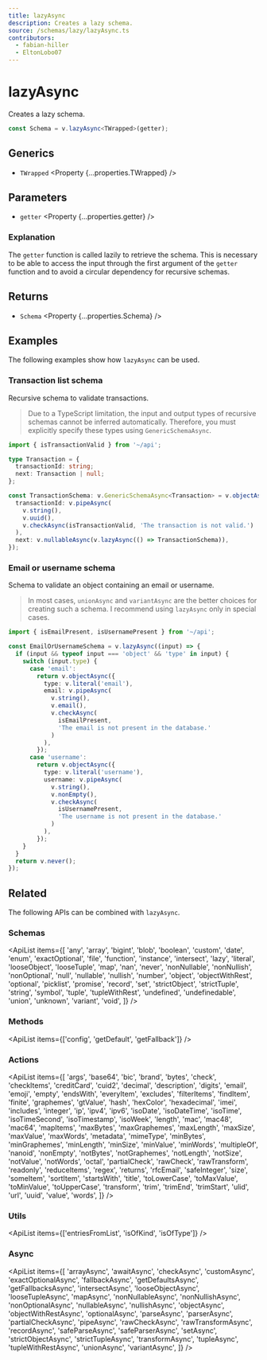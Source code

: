 ```yaml
---
title: lazyAsync
description: Creates a lazy schema.
source: /schemas/lazy/lazyAsync.ts
contributors:
  - fabian-hiller
  - EltonLobo07
---
```



# lazyAsync

Creates a lazy schema.

```ts
const Schema = v.lazyAsync<TWrapped>(getter);
```

## Generics

- `TWrapped` <Property {...properties.TWrapped} />

## Parameters

- `getter` <Property {...properties.getter} />

### Explanation

The `getter` function is called lazily to retrieve the schema. This is necessary to be able to access the input through the first argument of the `getter` function and to avoid a circular dependency for recursive schemas.

## Returns

- `Schema` <Property {...properties.Schema} />

## Examples

The following examples show how `lazyAsync` can be used.

### Transaction list schema

Recursive schema to validate transactions.

> Due to a TypeScript limitation, the input and output types of recursive schemas cannot be inferred automatically. Therefore, you must explicitly specify these types using <Link href="/api/GenericSchemaAsync/">`GenericSchemaAsync`</Link>.

```ts
import { isTransactionValid } from '~/api';

type Transaction = {
  transactionId: string;
  next: Transaction | null;
};

const TransactionSchema: v.GenericSchemaAsync<Transaction> = v.objectAsync({
  transactionId: v.pipeAsync(
    v.string(),
    v.uuid(),
    v.checkAsync(isTransactionValid, 'The transaction is not valid.')
  ),
  next: v.nullableAsync(v.lazyAsync(() => TransactionSchema)),
});
```

### Email or username schema

Schema to validate an object containing an email or username.

> In most cases, <Link href="/api/unionAsync/">`unionAsync`</Link> and <Link href="/api/variantAsync/">`variantAsync`</Link> are the better choices for creating such a schema. I recommend using `lazyAsync` only in special cases.

```ts
import { isEmailPresent, isUsernamePresent } from '~/api';

const EmailOrUsernameSchema = v.lazyAsync((input) => {
  if (input && typeof input === 'object' && 'type' in input) {
    switch (input.type) {
      case 'email':
        return v.objectAsync({
          type: v.literal('email'),
          email: v.pipeAsync(
            v.string(),
            v.email(),
            v.checkAsync(
              isEmailPresent,
              'The email is not present in the database.'
            )
          ),
        });
      case 'username':
        return v.objectAsync({
          type: v.literal('username'),
          username: v.pipeAsync(
            v.string(),
            v.nonEmpty(),
            v.checkAsync(
              isUsernamePresent,
              'The username is not present in the database.'
            )
          ),
        });
    }
  }
  return v.never();
});
```

## Related

The following APIs can be combined with `lazyAsync`.

### Schemas

<ApiList
  items={[
    'any',
    'array',
    'bigint',
    'blob',
    'boolean',
    'custom',
    'date',
    'enum',
    'exactOptional',
    'file',
    'function',
    'instance',
    'intersect',
    'lazy',
    'literal',
    'looseObject',
    'looseTuple',
    'map',
    'nan',
    'never',
    'nonNullable',
    'nonNullish',
    'nonOptional',
    'null',
    'nullable',
    'nullish',
    'number',
    'object',
    'objectWithRest',
    'optional',
    'picklist',
    'promise',
    'record',
    'set',
    'strictObject',
    'strictTuple',
    'string',
    'symbol',
    'tuple',
    'tupleWithRest',
    'undefined',
    'undefinedable',
    'union',
    'unknown',
    'variant',
    'void',
  ]}
/>

### Methods

<ApiList items={['config', 'getDefault', 'getFallback']} />

### Actions

<ApiList
  items={[
    'args',
    'base64',
    'bic',
    'brand',
    'bytes',
    'check',
    'checkItems',
    'creditCard',
    'cuid2',
    'decimal',
    'description',
    'digits',
    'email',
    'emoji',
    'empty',
    'endsWith',
    'everyItem',
    'excludes',
    'filterItems',
    'findItem',
    'finite',
    'graphemes',
    'gtValue',
    'hash',
    'hexColor',
    'hexadecimal',
    'imei',
    'includes',
    'integer',
    'ip',
    'ipv4',
    'ipv6',
    'isoDate',
    'isoDateTime',
    'isoTime',
    'isoTimeSecond',
    'isoTimestamp',
    'isoWeek',
    'length',
    'mac',
    'mac48',
    'mac64',
    'mapItems',
    'maxBytes',
    'maxGraphemes',
    'maxLength',
    'maxSize',
    'maxValue',
    'maxWords',
    'metadata',
    'mimeType',
    'minBytes',
    'minGraphemes',
    'minLength',
    'minSize',
    'minValue',
    'minWords',
    'multipleOf',
    'nanoid',
    'nonEmpty',
    'notBytes',
    'notGraphemes',
    'notLength',
    'notSize',
    'notValue',
    'notWords',
    'octal',
    'partialCheck',
    'rawCheck',
    'rawTransform',
    'readonly',
    'reduceItems',
    'regex',
    'returns',
    'rfcEmail',
    'safeInteger',
    'size',
    'someItem',
    'sortItem',
    'startsWith',
    'title',
    'toLowerCase',
    'toMaxValue',
    'toMinValue',
    'toUpperCase',
    'transform',
    'trim',
    'trimEnd',
    'trimStart',
    'ulid',
    'url',
    'uuid',
    'value',
    'words',
  ]}
/>

### Utils

<ApiList items={['entriesFromList', 'isOfKind', 'isOfType']} />

### Async

<ApiList
  items={[
    'arrayAsync',
    'awaitAsync',
    'checkAsync',
    'customAsync',
    'exactOptionalAsync',
    'fallbackAsync',
    'getDefaultsAsync',
    'getFallbacksAsync',
    'intersectAsync',
    'looseObjectAsync',
    'looseTupleAsync',
    'mapAsync',
    'nonNullableAsync',
    'nonNullishAsync',
    'nonOptionalAsync',
    'nullableAsync',
    'nullishAsync',
    'objectAsync',
    'objectWithRestAsync',
    'optionalAsync',
    'parseAsync',
    'parserAsync',
    'partialCheckAsync',
    'pipeAsync',
    'rawCheckAsync',
    'rawTransformAsync',
    'recordAsync',
    'safeParseAsync',
    'safeParserAsync',
    'setAsync',
    'strictObjectAsync',
    'strictTupleAsync',
    'transformAsync',
    'tupleAsync',
    'tupleWithRestAsync',
    'unionAsync',
    'variantAsync',
  ]}
/>
